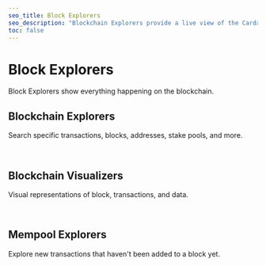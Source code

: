 ```yaml
---
seo_title: Block Explorers
seo_description: "Blockchain Explorers provide a live view of the Cardano network: transactions, balances, blocks, staking, and nfts. Search for an address or transaction."
toc: false
---
```



# Block Explorers

Block Explorers show everything happening on the blockchain.

## Blockchain Explorers

Search specific transactions, blocks, addresses, stake pools, and more.

<br />
<BlockExplorersTable projects={builders} filterBy="block_explorer" />

## Blockchain Visualizers

Visual representations of block, transactions, and data.

<br />
<BlockExplorersTable projects={builders} filterBy="block_visualizer" />

## Mempool Explorers

Explore new transactions that haven't been added to a block yet.

<br />
<BlockExplorersTable projects={builders} filterBy="mempool_explorer" />
